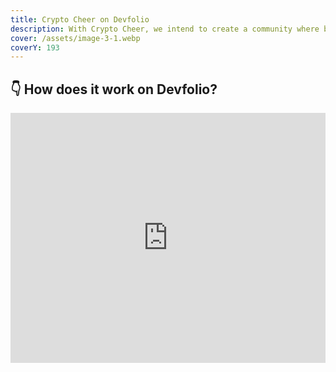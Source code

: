 ```yaml
---
title: Crypto Cheer on Devfolio
description: With Crypto Cheer, we intend to create a community where builders are celebrated and financially supported, leading to higher-quality projects and meaningful innovations!
cover: /assets/image-3-1.webp
coverY: 193
---
```


## 👇 How does it work on Devfolio?

<iframe
  width="100%"
  height="400"
  src="https://www.youtube.com/embed/NiQGiOuORsQ"
  title="Crypto Cheer on Devfolio"
  frameBorder="0"
  allow="accelerometer; autoplay; clipboard-write; encrypted-media; gyroscope; picture-in-picture"
  allowFullScreen
/>



## 💖 Steps to Cheer on the Platform

1. Open the project page you want to cheer for and choose the stickers you'd like to use.

   <img src="/assets/pika-1681455380732-1x.webp" alt="Choose Stickers" />

2. Pick from 4 sticker options and use the **+ / -** icons to adjust quantity.

   <img src="/assets/pika-1681455473657-1x.webp" alt="Sticker Quantity" />

3. Leave a kind message for the builders, then click the button below to complete the payment.

   <img src="/assets/pika-1681456014341-1x.webp" alt="Leave a message" />

4. Click **Add to Cheer Basket** to confirm your sticker support.

   <img src="/assets/pika-1681455444617-1x.webp" alt="Add to Basket" />

5. Select and connect your **Ethereum wallet** to Devfolio for payment.

   <img src="/assets/pika-1681456310900-1x.webp" alt="Connect Wallet" />

6. 🎉 That's it! Your support goes directly to the builders. View the transaction on EAS and spread the cheer on Twitter.
   <img src="/assets/pika-1681456114600-1x.webp" alt="Transaction on EAS" />


### 📰 Want to Know More?

Read our blog to get the full scoop:  
👉 [devfolio.co/blog/previewing-crypto-cheer](http://devfolio.co/blog/previewing-crypto-cheer/)
